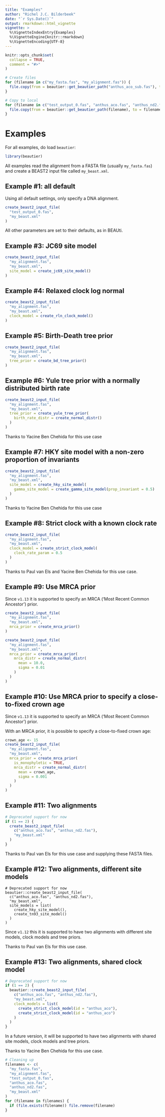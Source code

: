```yaml
---
title: "Examples"
author: "Richel J.C. Bilderbeek"
date: "`r Sys.Date()`"
output: rmarkdown::html_vignette
vignette: >
  %\VignetteIndexEntry{Examples}
  %\VignetteEngine{knitr::rmarkdown}
  %\VignetteEncoding{UTF-8}
---
```


```r
knitr::opts_chunk$set(
  collapse = TRUE,
  comment = "#>"
)

# Create files
for (filename in c("my_fasta.fas", "my_alignment.fas")) {
  file.copy(from = beautier::get_beautier_path("anthus_aco_sub.fas"), to = filename)
}

# Copy to local
for (filename in c("test_output_0.fas", "anthus_aco.fas", "anthus_nd2.fas")) {
  file.copy(from = beautier::get_beautier_path(filename), to = filename)
}
```

# Examples

For all examples, do load `beautier`:

```r
library(beautier)
```

All examples read the alignment from a FASTA file (usually `my_fasta.fas`) 
and create a BEAST2 input file called `my_beast.xml`.

## Example #1: all default

Using all default settings, only specify a DNA alignment.

```r
create_beast2_input_file(
  "test_output_0.fas",
  "my_beast.xml"
)
```

All other parameters are set to their defaults, as in BEAUti.

## Example #3: JC69 site model

```r
create_beast2_input_file(
  "my_alignment.fas",
  "my_beast.xml",
  site_model = create_jc69_site_model()
)
```

## Example #4: Relaxed clock log normal

```r
create_beast2_input_file(
  "my_alignment.fas",
  "my_beast.xml",
  clock_model = create_rln_clock_model()
)
```

## Example #5: Birth-Death tree prior

```r
create_beast2_input_file(
  "my_alignment.fas",
  "my_beast.xml",
  tree_prior = create_bd_tree_prior() 
)
```

## Example #6: Yule tree prior with a normally distributed birth rate

```r
create_beast2_input_file(
  "my_alignment.fas",
  "my_beast.xml",
  tree_prior = create_yule_tree_prior(
    birth_rate_distr = create_normal_distr()
  ) 
)
```

Thanks to Yacine Ben Chehida for this use case

## Example #7: HKY site model with a non-zero proportion of invariants

```r
create_beast2_input_file(
  "my_alignment.fas",
  "my_beast.xml",
  site_model = create_hky_site_model(
    gamma_site_model = create_gamma_site_model(prop_invariant = 0.5)
  )
)
```

Thanks to Yacine Ben Chehida for this use case

## Example #8: Strict clock with a known clock rate

```r
create_beast2_input_file(
  "my_alignment.fas",
  "my_beast.xml",
  clock_model = create_strict_clock_model(
    clock_rate_param = 0.5
  ) 
)
```

Thanks to Paul van Els and Yacine Ben Chehida for this use case.

## Example #9: Use MRCA prior

Since `v1.13` it is supported to specify 
an MRCA ('Most Recent Common Ancestor') prior.

```r
create_beast2_input_file(
  "my_alignment.fas",
  "my_beast.xml",
  mrca_prior = create_mrca_prior()
)
```

```r
create_beast2_input_file(
  "my_alignment.fas",
  "my_beast.xml",
  mrca_prior = create_mrca_prior(
    mrca_distr = create_normal_distr(
      mean = 10.0,
      sigma = 0.01
    )
  )
)
```

## Example #10: Use MRCA prior to specify a close-to-fixed crown age

Since `v1.13` it is supported to specify 
an MRCA ('Most Recent Common Ancestor') prior.

With an MRCA  prior, it is possible
to specify a close-to-fixed crown age:

```r
crown_age <- 15
create_beast2_input_file(
  "my_alignment.fas",
  "my_beast.xml",
  mrca_prior = create_mrca_prior(
    is_monophyletic = TRUE,
    mrca_distr = create_normal_distr(
      mean = crown_age,
      sigma = 0.001
    )
  )
)
```

## Example #11: Two alignments

```r
# Deprecated support for now
if (1 == 2) {
  create_beast2_input_file(
    c("anthus_aco.fas", "anthus_nd2.fas"),
    "my_beast.xml"
  )
}
```

Thanks to Paul van Els for this use case and supplying these FASTA files.

## Example #12: Two alignments, different site models

```
# Deprecated support for now
beautier::create_beast2_input_file(
  c("anthus_aco.fas", "anthus_nd2.fas"),
  "my_beast.xml",
  site_models = list(
    create_hky_site_model(), 
    create_tn93_site_model()
  )
)
```

Since `v1.12` this it is supported to have two alignments with different site models, clock models and tree priors.

Thanks to Paul van Els for this use case.

## Example #13: Two alignments, shared clock model

```r
# Deprecated support for now
if (1 == 2) {
  beautier::create_beast2_input_file(
    c("anthus_aco.fas", "anthus_nd2.fas"),
    "my_beast.xml",
    clock_models = list(
      create_strict_clock_model(id = "anthus_aco"), 
      create_strict_clock_model(id = "anthus_aco")
    )
  )
}
```

In a future version, it will be supported to have two alignments with shared site models, clock models and tree priors.

Thanks to Yacine Ben Chehida for this use case.

```r
# Cleaning up
filenames <- c(
  "my_fasta.fas", 
  "my_alignment.fas",
  "test_output_0.fas", 
  "anthus_aco.fas", 
  "anthus_nd2.fas",
  "my_beast.xml"
)
for (filename in filenames) {
  if (file.exists(filename)) file.remove(filename)
}
```
